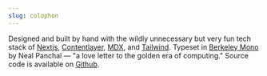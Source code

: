 ```yaml
---
slug: colophon
---
```


Designed and built by hand with the wildly unnecessary but very fun tech stack of [Nextjs](https://nextjs.org), [Contentlayer](https://contentlayer.dev), [MDX](https://mdxjs.com), and [Tailwind](https://tailwindcss.com). Typeset in [Berkeley Mono](https://berkeleygraphics.com/typefaces/berkeley-mono/) by Neal Panchal — "a love letter to the golden era of computing." Source code is available on [Github](https://github.com/jmegs/www).
